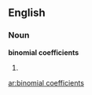 ==English==

===Noun===
'''binomial coefficients'''

# {{plural of|binomial coefficient}}

[[ar:binomial coefficients]]
